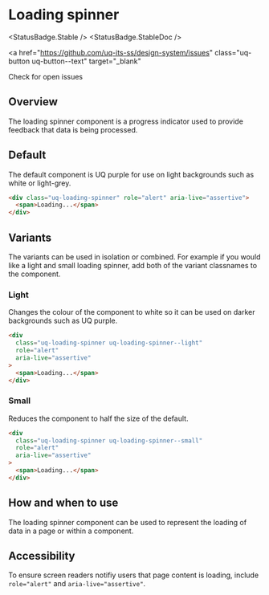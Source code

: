 
# Loading spinner

<StatusBadge.Stable />
<StatusBadge.StableDoc />

<a
  href="https://github.com/uq-its-ss/design-system/issues"
  class="uq-button uq-button--text"
  target="_blank"
>
  Check for open issues
</a>

## Overview

The loading spinner component is a progress indicator used to provide feedback that data is being processed.

## Default

The default component is UQ purple for use on light backgrounds such as white or light-grey.

<Canvas withSource="none">
  <Story id="components-loading-spinner--loading-spinner" />
</Canvas>

```html
<div class="uq-loading-spinner" role="alert" aria-live="assertive">
  <span>Loading...</span>
</div>
```

## Variants

The variants can be used in isolation or combined. For example if you would like a light and small loading spinner, add both of the variant classnames to the component.

### Light

Changes the colour of the component to white so it can be used on darker backgrounds such as UQ purple.

<Canvas withSource="none">
  <Story id="components-loading-spinner--loading-spinner-light" />
</Canvas>

```html
<div
  class="uq-loading-spinner uq-loading-spinner--light"
  role="alert"
  aria-live="assertive"
>
  <span>Loading...</span>
</div>
```

### Small

Reduces the component to half the size of the default.

<Canvas withSource="none">
  <Story id="components-loading-spinner--loading-spinner-small" />
</Canvas>

```html
<div
  class="uq-loading-spinner uq-loading-spinner--small"
  role="alert"
  aria-live="assertive"
>
  <span>Loading...</span>
</div>
```

## How and when to use

The loading spinner component can be used to represent the loading of data in a page or within a component.

## Accessibility

To ensure screen readers notifiy users that page content is loading, include `role="alert"` and `aria-live="assertive"`.
